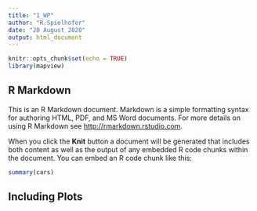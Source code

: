 ```yaml
---
title: "1_WP"
author: "R.Spielhofer"
date: "20 August 2020"
output: html_document
---
```


```r
knitr::opts_chunk$set(echo = TRUE)
library(mapview)
```

## R Markdown

This is an R Markdown document. Markdown is a simple formatting syntax for authoring HTML, PDF, and MS Word documents. For more details on using R Markdown see <http://rmarkdown.rstudio.com>.

When you click the **Knit** button a document will be generated that includes both content as well as the output of any embedded R code chunks within the document. You can embed an R code chunk like this:

```r
summary(cars)
```

## Including Plots
